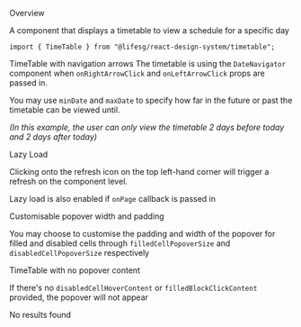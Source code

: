 
<Meta of={TimeTableStories} />

<Title>TimeTable</Title>

<Secondary>Overview</Secondary>

A component that displays a timetable to view a schedule for a specific day

```tsx
import { TimeTable } from "@lifesg/react-design-system/timetable";
```

<Canvas of={TimeTableStories.Default} />

<Secondary>TimeTable with navigation arrows</Secondary>
The timetable is using the `DateNavigator` component when `onRightArrowClick` and
`onLeftArrowClick` props are passed in.

You may use `minDate` and `maxDate` to specify
how far in the future or past the timetable can be viewed until.

_(In this example,
the user can only view the timetable 2 days before today and 2 days after today)_

<Canvas of={TimeTableStories.TimeTableWithNavigation} />

<Secondary>Lazy Load</Secondary>

Clicking onto the refresh icon on the top left-hand corner will trigger a refresh on the component level.

Lazy load is also enabled if `onPage` callback is passed in

<Canvas of={TimeTableStories.TimeTableWithLazyLoad} />

<Secondary>Customisable popover width and padding</Secondary>

You may choose to customise the padding and width of the popover for filled and disabled cells through `filledCellPopoverSize` and `disabledCellPopoverSize` respectively

<Canvas of={TimeTableStories.TimeTableWithStyledPopovers} />

<Secondary>TimeTable with no popover content</Secondary>

If there's no `disabledCellHoverContent` or `filledBlockClickContent` provided, the popover will not appear

<Canvas of={TimeTableStories.TimeTableWithNoPopoverContent} />

<Secondary>No results found</Secondary>

<Canvas of={TimeTableStories.TimeTableWithEmptyContent} />
